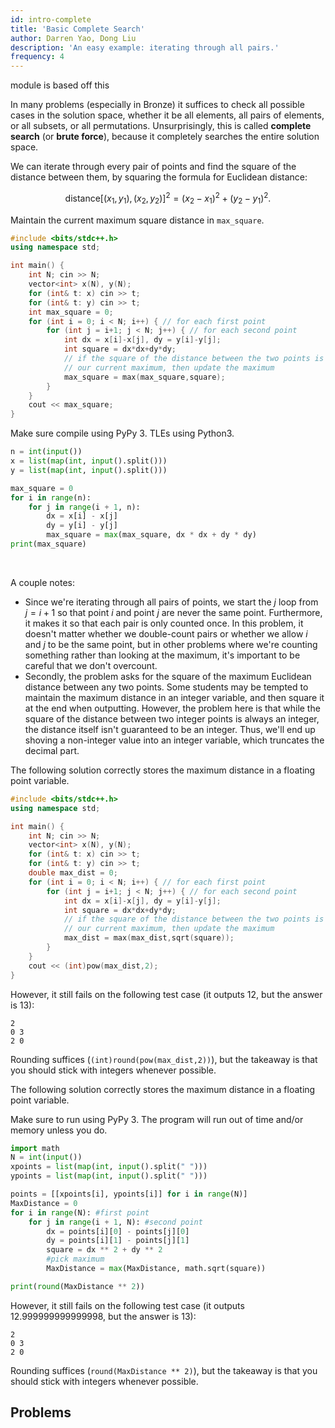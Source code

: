 ```yaml
---
id: intro-complete
title: 'Basic Complete Search'
author: Darren Yao, Dong Liu
description: 'An easy example: iterating through all pairs.'
frequency: 4
---
```


<Resources>
	<Resource source="IUSACO" title="6 - Complete Search">
		module is based off this
	</Resource>
</Resources>

<br />

In many problems (especially in Bronze) it suffices to check all possible cases
in the solution space, whether it be all elements, all pairs of elements, or all
subsets, or all permutations. Unsurprisingly, this is called **complete search**
(or **brute force**), because it completely searches the entire solution space.

<FocusProblem problem="sample" />

<Spoiler title="Solution">

We can iterate through every pair of points and find the square of the distance
between them, by squaring the formula for Euclidean distance:

$$
\text{distance}[(x_1,y_1),(x_2,y_2)]^2 = (x_2-x_1)^2 + (y_2-y_1)^2.
$$

Maintain the current maximum square distance in `max_square`.

<LanguageSection>

<CPPSection>

```cpp
#include <bits/stdc++.h>
using namespace std;

int main() {
	int N; cin >> N;
	vector<int> x(N), y(N);
	for (int& t: x) cin >> t;
	for (int& t: y) cin >> t;
	int max_square = 0;
	for (int i = 0; i < N; i++) { // for each first point
		for (int j = i+1; j < N; j++) { // for each second point
			int dx = x[i]-x[j], dy = y[i]-y[j];
			int square = dx*dx+dy*dy;
			// if the square of the distance between the two points is greater than
			// our current maximum, then update the maximum
			max_square = max(max_square,square);
		}
	}
	cout << max_square;
}
```

</CPPSection>

<!-- <JavaSection>

```java
int max = 0; // storing the current maximum
for(int i = 0; i < n; i++){ // for each first point
	for(int j = i+1; j < n; j++){ // for each second point
		int dx = x[i] - x[j];
		int dy = y[i] - y[j];
		max = Math.max(max, dx*dx + dy*dy);
		// if the square of the distance between the two points is greater than
		// our current maximum, then update the maximum
	}
}
io.println(max);
```

</JavaSection> -->

<PySection>

<Warning>

Make sure compile using PyPy 3. TLEs using Python3.

</Warning>

```py
n = int(input())
x = list(map(int, input().split()))
y = list(map(int, input().split()))

max_square = 0
for i in range(n):
	for j in range(i + 1, n):
		dx = x[i] - x[j]
		dy = y[i] - y[j]
		max_square = max(max_square, dx * dx + dy * dy)
print(max_square)
```

</PySection>

</LanguageSection>

<br />

A couple notes:

- Since we're iterating through all pairs of points, we start the $j$ loop from
  $j = i+1$ so that point $i$ and point $j$ are never the same point.
  Furthermore, it makes it so that each pair is only counted once. In this
  problem, it doesn't matter whether we double-count pairs or whether we allow
  $i$ and $j$ to be the same point, but in other problems where we're counting
  something rather than looking at the maximum, it's important to be careful
  that we don't overcount.
- Secondly, the problem asks for the square of the maximum Euclidean distance
  between any two points. Some students may be tempted to maintain the maximum
  distance in an integer variable, and then square it at the end when
  outputting. However, the problem here is that while the square of the distance
  between two integer points is always an integer, the distance itself isn't
  guaranteed to be an integer. Thus, we'll end up shoving a non-integer value
  into an integer variable, which truncates the decimal part.

<LanguageSection>

<CPPSection>

The following solution correctly stores the maximum distance in a floating point
variable.

```cpp
#include <bits/stdc++.h>
using namespace std;

int main() {
	int N; cin >> N;
	vector<int> x(N), y(N);
	for (int& t: x) cin >> t;
	for (int& t: y) cin >> t;
	double max_dist = 0;
	for (int i = 0; i < N; i++) { // for each first point
		for (int j = i+1; j < N; j++) { // for each second point
			int dx = x[i]-x[j], dy = y[i]-y[j];
			int square = dx*dx+dy*dy;
			// if the square of the distance between the two points is greater than
			// our current maximum, then update the maximum
			max_dist = max(max_dist,sqrt(square));
		}
	}
	cout << (int)pow(max_dist,2);
}
```

However, it still fails on the following test case (it outputs 12, but the
answer is 13):

```
2
0 3
2 0
```

Rounding suffices (`(int)round(pow(max_dist,2))`), but the takeaway is that you
should stick with integers whenever possible.

</CPPSection>
<PySection>

The following solution correctly stores the maximum distance in a floating point
variable.

<Warning>

Make sure to run using PyPy 3. The program will run out of time and/or memory unless you do.

</Warning>

```py
import math
N = int(input())
xpoints = list(map(int, input().split(" ")))
ypoints = list(map(int, input().split(" ")))

points = [[xpoints[i], ypoints[i]] for i in range(N)]
MaxDistance = 0
for i in range(N): #first point
	for j in range(i + 1, N): #second point
		dx = points[i][0] - points[j][0]
		dy = points[i][1] - points[j][1]
		square = dx ** 2 + dy ** 2
		#pick maximum
		MaxDistance = max(MaxDistance, math.sqrt(square))

print(round(MaxDistance ** 2))
```
However, it still fails on the following test case (it outputs $12.999999999999998$, but the
answer is $13$):

```
2
0 3
2 0
```

Rounding suffices (`round(MaxDistance ** 2)`), but the takeaway is that you
should stick with integers whenever possible.

</PySection>

</LanguageSection>
</Spoiler>

## Problems

<Problems problems="probs" hideSuggestProblemButton />
